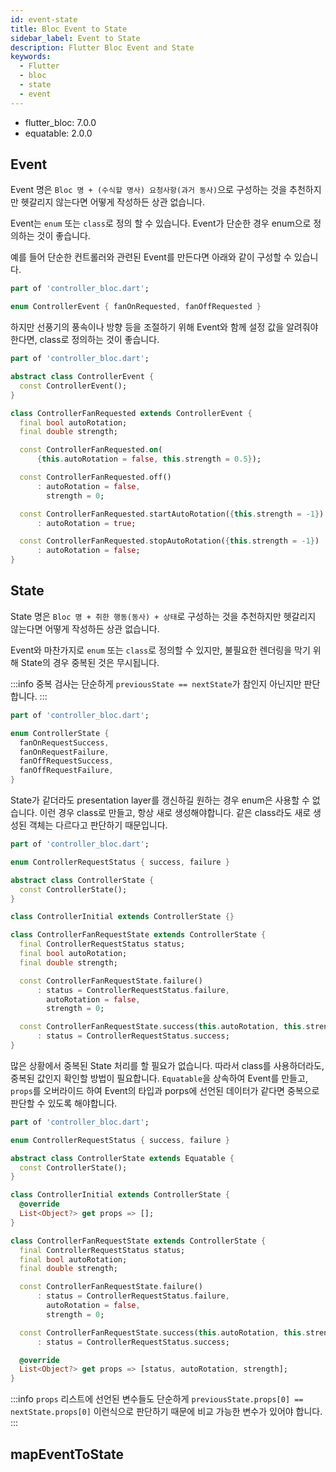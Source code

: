 ```yaml
---
id: event-state
title: Bloc Event to State
sidebar_label: Event to State
description: Flutter Bloc Event and State
keywords:
  - Flutter
  - bloc
  - state
  - event
---
```


- flutter_bloc: 7.0.0
- equatable: 2.0.0

## Event

Event 명은 `Bloc 명 + (수식할 명사) 요청사항(과거 동사)`으로 구성하는 것을 추천하지만 헷갈리지 않는다면 어떻게 작성하든 상관 없습니다.

Event는 `enum` 또는 `class`로 정의 할 수 있습니다. Event가 단순한 경우 enum으로 정의하는 것이 좋습니다.

예를 들어 단순한 컨트롤러와 관련된 Event를 만든다면 아래와 같이 구성할 수 있습니다.

```dart
part of 'controller_bloc.dart';

enum ControllerEvent { fanOnRequested, fanOffRequested }
```

하지만 선풍기의 풍속이나 방향 등을 조절하기 위해 Event와 함께 설정 값을 알려줘야한다면, class로 정의하는 것이 좋습니다.

```dart
part of 'controller_bloc.dart';

abstract class ControllerEvent {
  const ControllerEvent();
}

class ControllerFanRequested extends ControllerEvent {
  final bool autoRotation;
  final double strength;

  const ControllerFanRequested.on(
      {this.autoRotation = false, this.strength = 0.5});

  const ControllerFanRequested.off()
      : autoRotation = false,
        strength = 0;

  const ControllerFanRequested.startAutoRotation({this.strength = -1})
      : autoRotation = true;

  const ControllerFanRequested.stopAutoRotation({this.strength = -1})
      : autoRotation = false;
}
```

## State

State 명은 `Bloc 명 + 취한 행동(동사) + 상태`로 구성하는 것을 추천하지만 헷갈리지 않는다면 어떻게 작성하든 상관 없습니다.

Event와 마찬가지로 `enum` 또는 `class`로 정의할 수 있지만, 불필요한 렌더링을 막기 위해 State의 경우 중복된 것은 무시됩니다.

:::info
중복 검사는 단순하게 `previousState == nextState`가 참인지 아닌지만 판단합니다.
:::

```dart
part of 'controller_bloc.dart';

enum ControllerState {
  fanOnRequestSuccess,
  fanOnRequestFailure,
  fanOffRequestSuccess,
  fanOffRequestFailure,
}
```

State가 같더라도 presentation layer를 갱신하길 원하는 경우 enum은 사용할 수 없습니다. 이런 경우 class로 만들고, 항상 새로 생성해야합니다. 같은 class라도 새로 생성된 객체는 다르다고 판단하기 때문입니다.

```dart
part of 'controller_bloc.dart';

enum ControllerRequestStatus { success, failure }

abstract class ControllerState {
  const ControllerState();
}

class ControllerInitial extends ControllerState {}

class ControllerFanRequestState extends ControllerState {
  final ControllerRequestStatus status;
  final bool autoRotation;
  final double strength;

  const ControllerFanRequestState.failure()
      : status = ControllerRequestStatus.failure,
        autoRotation = false,
        strength = 0;

  const ControllerFanRequestState.success(this.autoRotation, this.strength)
      : status = ControllerRequestStatus.success;
}
```

많은 상황에서 중복된 State 처리를 할 필요가 없습니다. 따라서 class를 사용하더라도, 중복된 값인지 확인할 방법이 필요합니다. `Equatable`을 상속하여 Event를 만들고, `props`를 오버라이드 하여 Event의 타입과 porps에 선언된 데이터가 같다면 중복으로 판단할 수 있도록 해야합니다.

```dart
part of 'controller_bloc.dart';

enum ControllerRequestStatus { success, failure }

abstract class ControllerState extends Equatable {
  const ControllerState();
}

class ControllerInitial extends ControllerState {
  @override
  List<Object?> get props => [];
}

class ControllerFanRequestState extends ControllerState {
  final ControllerRequestStatus status;
  final bool autoRotation;
  final double strength;

  const ControllerFanRequestState.failure()
      : status = ControllerRequestStatus.failure,
        autoRotation = false,
        strength = 0;

  const ControllerFanRequestState.success(this.autoRotation, this.strength)
      : status = ControllerRequestStatus.success;

  @override
  List<Object?> get props => [status, autoRotation, strength];
}
```

:::info
`props` 리스트에 선언된 변수들도 단순하게 `previousState.props[0] == nextState.props[0]` 이런식으로 판단하기 때문에 비교 가능한 변수가 있어야 합니다.
:::

## mapEventToState
